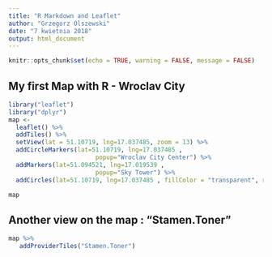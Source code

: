 ---
title: "R Markdown and Leaflet"
author: "Grzegorz Olszewski"
date: "7 kwietnia 2018"
output: html_document
---

```{r setup, include=FALSE}
knitr::opts_chunk$set(echo = TRUE, warning = FALSE, message = FALSE)
```

## My first Map with R - Wroclav City


```{r cars}
library("leaflet")
library("dplyr")
map <-
  leaflet() %>% 
  addTiles() %>% 
  setView(lat = 51.10719, lng=17.037485, zoom = 13) %>% 
  addCircleMarkers(lat=51.10719, lng=17.037485 , 
                        popup="Wroclav City Center") %>% 
  addMarkers(lat=51.094521, lng=17.019539 , 
                        popup="Sky Tower") %>% 
  addCircles(lat=51.10719, lng=17.037485 , fillColor = "transparent", radius= 500 )

map
```

## Another view on the map : "Stamen.Toner"
```{r map}
map %>% 
   addProviderTiles("Stamen.Toner")

```

